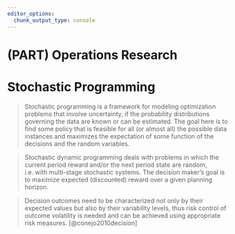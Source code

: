 ```yaml
---
editor_options:
  chunk_output_type: console
---
```


# (PART) Operations Research {-}

# Stochastic Programming {#Sto}

> Stochastic programming is a framework for modeling optimization problems that involve uncertainty, if the probability distributions governing the data are known or can be estimated. The goal here is to find some policy that is feasible for all (or almost all) the possible data instances and maximizes the expectation of some function of the decisions and the random variables.

> Stochastic dynamic programming deals with problems in which the current period reward and/or the next period state are random, i.e. with multi-stage stochastic systems. The decision maker's goal is to maximize expected (discounted) reward over a given planning horizon.

> Decision outcomes need to be characterized not only by their expected values but also by their variability levels, thus risk control of outcome volatility is needed and can be achieved using appropriate risk measures. [@conejo2010decision]
